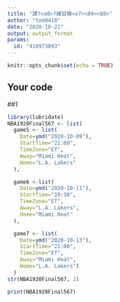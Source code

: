 ---
title: "課?<a0>?練習模<e7><89><88>"
author: "tom0410"
date: "2020-10-21"
output: output_format
params:
  id: "410973093"
---

```{r setup, include=FALSE}
knitr::opts_chunk$set(echo = TRUE)
```

## Your code


##1
```{r}
library(lubridate)
NBA1920Final567 <- list(
  game5 <- list(
    Date=ymd("2020-10-09"),
    StartTime="21:00",
    TimeZone="ET",
    Away="Miami Heat",
    Home="L.A. Lakers"
  ),

  game6 <-list(
    Date=ymd("2020-10-11"),
    StartTime="19:30",
    TimeZone="ET",
    Away="L.A. Lakers",
    Home="Miami Heat"
  ),

  game7 <- list(
    Date=ymd("2020-10-13"),
    StartTime="21:00",
    TimeZone="ET",
    Away="Miami Heat",
    Home="L.A. Lakers")
  )
str(NBA1920Final567, 2)

print(NBA1920Final567)
```
